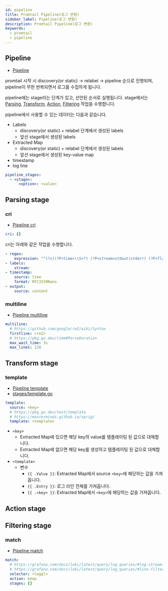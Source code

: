 ```yaml
---
id: pipeline
title: Promtail Pipeline(로그 변환)
sidebar_label: Pipeline(로그 변환)
description: Promtail Pipeline(로그 변환)
keywords:
  - promtail
  - pipeline
---
```


## Pipeline

- [Pipeline](https://grafana.com/docs/loki/latest/send-data/promtail/pipelines/)

promtail 시작 시 discovery(or static) -\> relabel -\> pipeline 순으로 진행되며, pipeline이 무한 반복되면서 로그를 수집하게 됩니다.

pipeline에는 stage라는 단계가 있고, 선언된 순서로 실행됩니다. stage에서는 [Parsing](#parsing-stage), [Transform](#transform-stage), [Action](#action-stage), [Filtering](#filtering-stage) 작업을 수행합니다.

pipeline에서 사용할 수 있는 데이터는 다음과 같습니다.

- Labels
  - discovery(or static) + relabel 단계에서 생성된 labels
  - 앞선 stage에서 생성된 labels
- Extracted Map
  - discovery(or static) + relabel 단계에서 생성된 labels
  - 앞선 stage에서 생성된 key-value map
- timestamp
- log line

```yaml
pipeline_stages:
  - <stage>:
      <option>: <value>
```

## Parsing stage

### cri

- [Pipeline cri](https://grafana.com/docs/loki/latest/send-data/promtail/stages/cri/)

```yaml
cri: {}
```

cri는 아래와 같은 작업을 수행합니다.

```yaml
- regex:
    expression: "^(?s)(?P<time>\\S+?) (?P<stream>stdout|stderr) (?P<flags>\\S+?) (?P<content>.*)$"
- labels:
    stream:
- timestamp:
    source: time
    format: RFC3339Nano
- output:
    source: content
```

### multiline

- [Pipeline multiline](https://grafana.com/docs/loki/latest/send-data/promtail/stages/multiline/)

```yaml
multiline:
  # https://github.com/google/re2/wiki/Syntax
  firstline: <re2>
  # https://pkg.go.dev/time#ParseDuration
  max_wait_time: 3s
  max_lines: 128
```

## Transform stage

### template

- [Pipeline template](https://grafana.com/docs/loki/latest/send-data/promtail/stages/template/)
- [stages/template.go](https://github.com/grafana/loki/blob/7683a791912ba128ce8af88b294ae3722330dfa2/clients/pkg/logentry/stages/template.go#L110-L150)

```yaml
template:
  source: <key>
  # https://pkg.go.dev/text/template
  # https://masterminds.github.io/sprig/
  template: <template>
```

- `<key>`
  - Extracted Map에 있으면 해당 key의 value를 템플레이팅 된 값으로 대체합니다.
  - Extracted Map에 없으면 해당 key를 생성하고 템플레이팅 된 값으로 대체합니다.
- `<template>`
  - 변수
    - `{{ .Value }}`: Extracted Map에서 source `<key>`에 해당하는 값을 가져옵니다.
    - `{{ .Entry }}`: 로그 라인 전체를 가져옵니다.
    - `{{ .<key> }}`: Extracted Map에서 `<key>`에 해당하는 값을 가져옵니다.

## Action stage

## Filtering stage

### match

- [Pipeline match](https://grafana.com/docs/loki/latest/send-data/promtail/stages/match/)

```yaml
match:
  # https://grafana.com/docs/loki/latest/query/log_queries/#log-stream-selector
  # https://grafana.com/docs/loki/latest/query/log_queries/#line-filter-expression
  selector: <logql>
  action: keep
  stages: []
```
